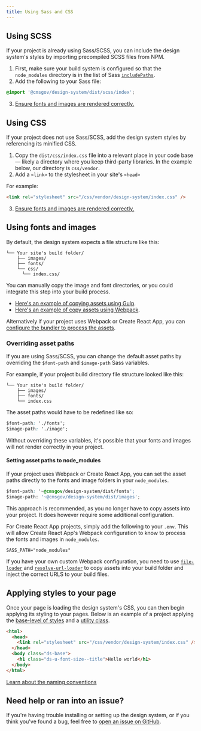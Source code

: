 ```yaml
---
title: Using Sass and CSS
---
```


## Using SCSS

If your project is already using Sass/SCSS, you can include the design system's styles by importing precompiled SCSS files from NPM.

1. First, make sure your build system is configured so that the `node_modules` directory is in the list of Sass [`includePaths`](https://github.com/sass/node-sass#includepaths).
2. Add the following to your Sass file:

```css
@import '@cmsgov/design-system/dist/scss/index';
```

3. [Ensure fonts and images are rendered correctly.](/getting-started/developers/using-sass-and-css/#using-fonts-and-images)

## Using CSS

If your project does not use Sass/SCSS, add the design system styles by referencing its minified CSS.

1. Copy the `dist/css/index.css` file into a relevant place in your code base — likely a directory where you keep third-party libraries. In the example below, our directory is `css/vendor`.
2. Add a `<link>` to the stylesheet in your site's `<head>`

For example:

```html
<link rel="stylesheet" src="/css/vendor/design-system/index.css" />
```

3. [Ensure fonts and images are rendered correctly.](getting-started/developers/using-sass-and-css/#using-fonts-and-images)

## Using fonts and images

By default, the design system expects a file structure like this:

```
└── Your site's build folder/
    ├── images/
    ├── fonts/
    └── css/
      └── index.css/
```

You can manually copy the image and font directories, or you could integrate this step into your build process.

- [Here's an example of copying assets using Gulp](https://github.com/CMSgov/design-system/blob/master/examples/react-app/Gulpfile.js).
- [Here's an example of copy assets using Webpack](https://github.com/CMSgov/design-system/blob/master/examples/webpack-demo/webpack.config.js).

Alternatively if your project uses Webpack or Create React App, you can [configure the bundler to process the assets](/getting-started/developers/using-sass-and-css/#setting-asset-paths-to-node_modules).

### Overriding asset paths

If you are using Sass/SCSS, you can change the default asset paths by overriding the `$font-path` and `$image-path` Sass variables.

For example, if your project build directory file structure looked like this:

```
└── Your site's build folder/
    ├── images/
    ├── fonts/
    └── index.css
```

The asset paths would have to be redefined like so:

```css
$font-path: './fonts';
$image-path: './image';
```

Without overriding these variables, it's possible that your fonts and images will not render correctly in your project.

#### Setting asset paths to node_modules

If your project uses Webpack or Create React App, you can set the asset paths directly to the fonts and image folders in your `node_modules`.

```css
$font-path: '~@cmsgov/design-system/dist/fonts';
$image-path: '~@cmsgov/design-system/dist/images';
```

This approach is recommended, as you no longer have to copy assets into your project. It does however require some additional configuration.

For Create React App projects, simply add the following to your `.env`. This will allow Create React App's Webpack configuration to know to process the fonts and images in `node_modules`.

```
SASS_PATH="node_modules"
```

If you have your own custom Webpack configuration, you need to use [`file-loader`](https://webpack.js.org/loaders/file-loader/) and [`resolve-url-loader`](https://github.com/bholloway/resolve-url-loader) to copy assets into your build folder and inject the correct URLS to your build files.

## Applying styles to your page

Once your page is loading the design system's CSS, you can then begin applying its styling to your pages. Below is an example of a project applying the [base-level of styles](/styles/base/) and a [utility class](/utilities/overview/).

```html
<html>
  <head>
    <link rel="stylesheet" src="/css/vendor/design-system/index.css" />
  </head>
  <body class="ds-base">
    <h1 class="ds-u-font-size--title">Hello world</h1>
  </body>
</html>
```

[Learn about the naming conventions](/getting-started/developers/code-conventions/)

## Need help or ran into an issue?

If you're having trouble installing or setting up the design system, or if you think you've found a bug, feel free to [open an issue on GitHub](https://github.com/CMSgov/design-system/issues).
